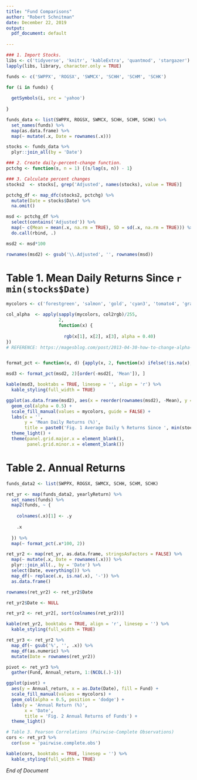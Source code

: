 ```yaml
---
title: "Fund Comparisons"
author: "Robert Schnitman"
date: December 22, 2019
output:
  pdf_document: default
  
---
```


```r
### 1. Import Stocks.
libs <- c('tidyverse', 'knitr', 'kableExtra', 'quantmod', 'stargazer')
lapply(libs, library, character.only = TRUE)

funds <- c('SWPPX', 'ROGSX', 'SWMCX', 'SCHH', 'SCHM', 'SCHK')

for (i in funds) {
  
  getSymbols(i, src = 'yahoo')
  
}

funds_data <- list(SWPPX, ROGSX, SWMCX, SCHH, SCHM, SCHK) %>%
  set_names(funds) %>%
  map(as.data.frame) %>%
  map(~ mutate(.x, Date = rownames(.x)))

stocks <- funds_data %>%
  plyr::join_all(by = 'Date')

### 2. Create daily-percent-change function.
pctchg <- function(s, n = 1) {(s/lag(s, n)) - 1}

### 3. Calculate percent changes
stocks2  <- stocks[, grep('Adjusted', names(stocks), value = TRUE)]

pctchg_df <- map_dfc(stocks2, pctchg) %>%
  mutate(Date = stocks$Date) %>%
  na.omit()

msd <- pctchg_df %>%
  select(contains('Adjusted')) %>%
  map(~ c(Mean = mean(.x, na.rm = TRUE), SD = sd(.x, na.rm = TRUE))) %>%
  do.call(rbind, .)

msd2 <- msd*100

rownames(msd2) <- gsub('\\.Adjusted', '', rownames(msd))

```

# Table 1. Mean Daily Returns Since `r min(stocks$Date)`
```r
mycolors <- c('forestgreen', 'salmon', 'gold', 'cyan3', 'tomato4', 'gray4')

col_alpha  <- apply(sapply(mycolors, col2rgb)/255, 
                    2, 
                    function(x) {
                      
                      rgb(x[1], x[2], x[3], alpha = 0.40)
}) 
# REFERENCE: https://magesblog.com/post/2013-04-30-how-to-change-alpha-value-of-colours-in/


format_pct <- function(x, d) {apply(x, 2, function(x) ifelse(!is.na(x), paste0(round(x, d), '%'), ''))}

msd3 <- format_pct(msd2, 2)[order(-msd2[, 'Mean']), ]

kable(msd3, booktabs = TRUE, linesep = '', align = 'r') %>%
  kable_styling(full_width = TRUE)

ggplot(as.data.frame(msd2), aes(x = reorder(rownames(msd2), -Mean), y = Mean, fill = rownames(msd2))) + 
  geom_col(alpha = 0.5) + 
  scale_fill_manual(values = mycolors, guide = FALSE) +
  labs(x = '',
       y = 'Mean Daily Returns (%)',
       title = paste0('Fig. 1 Average Daily % Returns Since ', min(stocks$Date))) + 
  theme_light() +
  theme(panel.grid.major.x = element_blank(),
        panel.grid.minor.x = element_blank())
```

# Table 2. Annual Returns
```r
funds_data2 <- list(SWPPX, ROGSX, SWMCX, SCHH, SCHM, SCHK)

ret_yr <- map(funds_data2, yearlyReturn) %>%
  set_names(funds) %>%
  map2(funds, ~ {
    
    colnames(.x)[1] <- .y
    
    .x
    
  }) %>%
  map(~ format_pct(.x*100, 2))

ret_yr2 <- map(ret_yr, as.data.frame, stringsAsFactors = FALSE) %>%
  map(~ mutate(.x, Date = rownames(.x))) %>%
  plyr::join_all(., by = 'Date') %>%
  select(Date, everything()) %>%
  map_df(~ replace(.x, is.na(.x), '-')) %>%
  as.data.frame()

rownames(ret_yr2) <- ret_yr2$Date

ret_yr2$Date <- NULL

ret_yr2 <- ret_yr2[, sort(colnames(ret_yr2))]

kable(ret_yr2, booktabs = TRUE, align = 'r', linesep = '') %>%
  kable_styling(full_width = TRUE)
```

```r
ret_yr3 <- ret_yr2 %>%
  map_df(~ gsub('%', '', .x)) %>%
  map_df(as.numeric) %>%
  mutate(Date = rownames(ret_yr2))

pivot <- ret_yr3 %>%
  gather(Fund, Annual_return, 1:(NCOL(.)-1))

ggplot(pivot) + 
  aes(y = Annual_return, x = as.Date(Date), fill = Fund) + 
  scale_fill_manual(values = mycolors) +
  geom_col(alpha = 0.5, position = 'dodge') + 
  labs(y = 'Annual Return (%)',
       x = 'Date',
       title = 'Fig. 2 Annual Returns of Funds') +
  theme_light()
```

```r
# Table 3. Pearson Correlations (Pairwise-Complete Observations)
cors <- ret_yr3 %>%
  cor(use = 'pairwise.complete.obs')

kable(cors, booktabs = TRUE, linesep = '') %>%
  kable_styling(full_width = TRUE)

```
*End of Document*